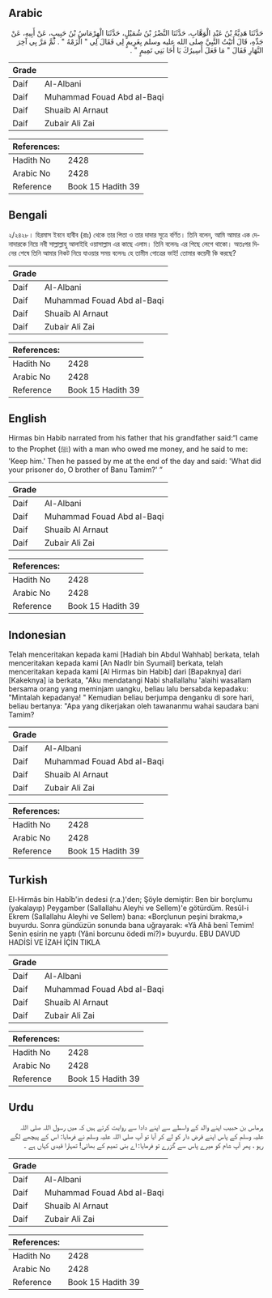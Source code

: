 ## Arabic


<div dir="rtl" lang="ar" style={{fontSize:'larger',backgroundColor:'#f8f9fa',padding:20}}>
حَدَّثَنَا هَدِيَّةُ بْنُ عَبْدِ الْوَهَّابِ، حَدَّثَنَا النَّضْرُ بْنُ شُمَيْلٍ، حَدَّثَنَا الْهِرْمَاسُ بْنُ حَبِيبٍ، عَنْ أَبِيهِ، عَنْ جَدِّهِ، قَالَ أَتَيْتُ النَّبِيَّ صلى الله عليه وسلم بِغَرِيمٍ لِي فَقَالَ لِي ‏"‏ الْزَمْهُ ‏"‏ ‏.‏ ثُمَّ مَرَّ بِي آخِرَ النَّهَارِ فَقَالَ ‏"‏ مَا فَعَلَ أَسِيرُكَ يَا أَخَا بَنِي تَمِيمٍ ‏"‏ ‏.‏
</div>
<div style={{backgroundColor:'#f8f9fa',padding:20, marginBottom: 10}}><table> <thead> <tr> <th>Grade</th> <th></th> </tr> </thead> <tbody> <tr><td>Daif</td><td>Al-Albani</td></tr><tr><td>Daif</td><td>Muhammad Fouad Abd al-Baqi</td></tr><tr><td>Daif</td><td>Shuaib Al Arnaut</td></tr><tr><td>Daif</td><td>Zubair Ali Zai</td></tr></tbody></table><table> <thead> <tr> <th>References:</th> <th></th> </tr> </thead> <tbody><tr><td>Hadith No</td><td>2428</td></tr><tr><td>Arabic No</td><td>2428</td></tr><tr><td>Reference</td><td>Book 15 Hadith 39</td></tr></tbody></table></div>

## Bengali


<div dir="ltr" lang="bn" style={{fontSize:'larger',backgroundColor:'#f8f9fa',padding:20}}>
২/২৪২৮। হিরমাস ইবনে হাবীব (রাঃ) থেকে তার পিতা ও তার দাদার সূত্রে বর্ণিত। তিনি বলেন, আমি আমার এক দেনাদারকে নিয়ে নবী সাল্লাল্লাহু আলাইহি ওয়াসাল্লাম এর কাছে এলাম। তিনি বলেনঃ এর পিছে লেগে থাকো। অতঃপর দিনের শেষে তিনি আমার নিকট নিয়ে যাওয়ার সময় বলেনঃ হে তামীম গোত্রের ভাই! তোমার কয়েদী কি করছে?
</div>
<div style={{backgroundColor:'#f8f9fa',padding:20, marginBottom: 10}}><table> <thead> <tr> <th>Grade</th> <th></th> </tr> </thead> <tbody> <tr><td>Daif</td><td>Al-Albani</td></tr><tr><td>Daif</td><td>Muhammad Fouad Abd al-Baqi</td></tr><tr><td>Daif</td><td>Shuaib Al Arnaut</td></tr><tr><td>Daif</td><td>Zubair Ali Zai</td></tr></tbody></table><table> <thead> <tr> <th>References:</th> <th></th> </tr> </thead> <tbody><tr><td>Hadith No</td><td>2428</td></tr><tr><td>Arabic No</td><td>2428</td></tr><tr><td>Reference</td><td>Book 15 Hadith 39</td></tr></tbody></table></div>

## English


<div dir="ltr" lang="en" style={{fontSize:'larger',backgroundColor:'#f8f9fa',padding:20}}>
Hirmas bin Habib narrated from his father that his grandfather said:“I came to the Prophet (ﷺ) with a man who owed me money, and he said to me: 'Keep him.' Then he passed by me at the end of the day and said: 'What did your prisoner do, O brother of Banu Tamim?' ”
</div>
<div style={{backgroundColor:'#f8f9fa',padding:20, marginBottom: 10}}><table> <thead> <tr> <th>Grade</th> <th></th> </tr> </thead> <tbody> <tr><td>Daif</td><td>Al-Albani</td></tr><tr><td>Daif</td><td>Muhammad Fouad Abd al-Baqi</td></tr><tr><td>Daif</td><td>Shuaib Al Arnaut</td></tr><tr><td>Daif</td><td>Zubair Ali Zai</td></tr></tbody></table><table> <thead> <tr> <th>References:</th> <th></th> </tr> </thead> <tbody><tr><td>Hadith No</td><td>2428</td></tr><tr><td>Arabic No</td><td>2428</td></tr><tr><td>Reference</td><td>Book 15 Hadith 39</td></tr></tbody></table></div>

## Indonesian


<div dir="ltr" lang="id" style={{fontSize:'larger',backgroundColor:'#f8f9fa',padding:20}}>
Telah menceritakan kepada kami [Hadiah bin Abdul Wahhab] berkata, telah menceritakan kepada kami [An Nadlr bin Syumail] berkata, telah menceritakan kepada kami [Al Hirmas bin Habib] dari [Bapaknya] dari [Kakeknya] ia berkata, "Aku mendatangi Nabi shallallahu 'alaihi wasallam bersama orang yang meminjam uangku, beliau lalu bersabda kepadaku: "Mintalah kepadanya! " Kemudian beliau berjumpa denganku di sore hari, beliau bertanya: "Apa yang dikerjakan oleh tawananmu wahai saudara bani Tamim?
</div>
<div style={{backgroundColor:'#f8f9fa',padding:20, marginBottom: 10}}><table> <thead> <tr> <th>Grade</th> <th></th> </tr> </thead> <tbody> <tr><td>Daif</td><td>Al-Albani</td></tr><tr><td>Daif</td><td>Muhammad Fouad Abd al-Baqi</td></tr><tr><td>Daif</td><td>Shuaib Al Arnaut</td></tr><tr><td>Daif</td><td>Zubair Ali Zai</td></tr></tbody></table><table> <thead> <tr> <th>References:</th> <th></th> </tr> </thead> <tbody><tr><td>Hadith No</td><td>2428</td></tr><tr><td>Arabic No</td><td>2428</td></tr><tr><td>Reference</td><td>Book 15 Hadith 39</td></tr></tbody></table></div>

## Turkish


<div dir="ltr" lang="tr" style={{fontSize:'larger',backgroundColor:'#f8f9fa',padding:20}}>
El-Hirmâs bin Habîb'in dedesi (r.a.)'den; Şöyle demiştir: Ben bir borçlumu (yakalayıp) Peygamber (Sallallahu Aleyhi ve Sellem)'e götürdüm. Resûl-i Ekrem (Sallallahu Aleyhi ve Sellem) bana: «Borçlunun peşini bırakma,» buyurdu. Sonra gündüzün sonunda bana uğrayarak: «Yâ Ahâ benî Temim! Senin esirin ne yaptı (Yâni borcunu ödedi mi?)» buyurdu. EBU DAVUD HADİSİ VE İZAH İÇİN TIKLA
</div>
<div style={{backgroundColor:'#f8f9fa',padding:20, marginBottom: 10}}><table> <thead> <tr> <th>Grade</th> <th></th> </tr> </thead> <tbody> <tr><td>Daif</td><td>Al-Albani</td></tr><tr><td>Daif</td><td>Muhammad Fouad Abd al-Baqi</td></tr><tr><td>Daif</td><td>Shuaib Al Arnaut</td></tr><tr><td>Daif</td><td>Zubair Ali Zai</td></tr></tbody></table><table> <thead> <tr> <th>References:</th> <th></th> </tr> </thead> <tbody><tr><td>Hadith No</td><td>2428</td></tr><tr><td>Arabic No</td><td>2428</td></tr><tr><td>Reference</td><td>Book 15 Hadith 39</td></tr></tbody></table></div>

## Urdu


<div dir="rtl" lang="ur" style={{fontSize:'larger',backgroundColor:'#f8f9fa',padding:20}}>
ہرماس بن حبیب اپنے والد کے واسطے سے اپنے دادا سے روایت کرتے ہیں کہ میں رسول اللہ صلی اللہ علیہ وسلم کے پاس اپنے قرض دار کو لے کر آیا تو آپ صلی اللہ علیہ وسلم نے فرمایا: اس کے پیچھے لگے رہو ، پھر آپ شام کو میرے پاس سے گزرے تو فرمایا: اے بنی تمیم کے بھائی! تمہارا قیدی کہاں ہے ۔
</div>
<div style={{backgroundColor:'#f8f9fa',padding:20, marginBottom: 10}}><table> <thead> <tr> <th>Grade</th> <th></th> </tr> </thead> <tbody> <tr><td>Daif</td><td>Al-Albani</td></tr><tr><td>Daif</td><td>Muhammad Fouad Abd al-Baqi</td></tr><tr><td>Daif</td><td>Shuaib Al Arnaut</td></tr><tr><td>Daif</td><td>Zubair Ali Zai</td></tr></tbody></table><table> <thead> <tr> <th>References:</th> <th></th> </tr> </thead> <tbody><tr><td>Hadith No</td><td>2428</td></tr><tr><td>Arabic No</td><td>2428</td></tr><tr><td>Reference</td><td>Book 15 Hadith 39</td></tr></tbody></table></div>